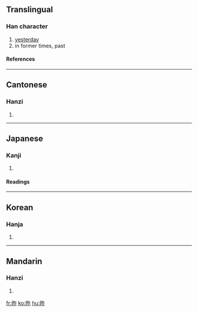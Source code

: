 ==Translingual==
===Han character===
{{Han char|rn=72|rad=日|as=05|sn=9|four=6801<sub>1</sub>|canj=日人尸 (AOS)|ids=⿰[[日]][[乍]]}}
# [[yesterday]]
# in former times, past
====References====
{{Han ref|kx=0493.140|dkj=13847|dj=0857.020|hdz=21502.020|uh=6628|ud=26152|bh=AC51|bd=44113}}

----

==Cantonese==
===Hanzi===
{{yue-hanzi|jyut=|y=jok3}}
# {{defn|Cantonese}}

----
==Japanese==
===Kanji===
{{ja-kanji|grade=4|rs=日05}}
# {{defn|Japanese}} 
====Readings====
{{ja-readings|on=[[さく]] (saku)|kun=[[きのう]] (kinou)}}

----
==Korean==
===Hanja===
{{ko-hanja|hangeul=작|eumhun=|rv=jak|mr=chak|y=cak}}
# {{defn|Korean}}

----
==Mandarin==
===Hanzi===
{{cmn-hanzi|pin=[[zuó]] (zuo2)|wg=tso<sup>2</sup>}}
# {{defn|Mandarin}}

[[fr:昨]]
[[ko:昨]]
[[hu:昨]]